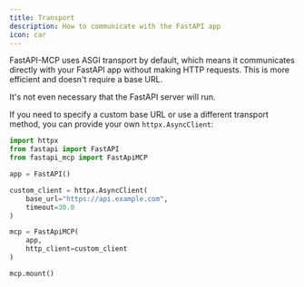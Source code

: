 ```yaml
---
title: Transport
description: How to communicate with the FastAPI app
icon: car
---
```


FastAPI-MCP uses ASGI transport by default, which means it communicates directly with your FastAPI app without making HTTP requests. This is more efficient and doesn't require a base URL.

It's not even necessary that the FastAPI server will run.

If you need to specify a custom base URL or use a different transport method, you can provide your own `httpx.AsyncClient`:

```python {7-10, 14}
import httpx
from fastapi import FastAPI
from fastapi_mcp import FastApiMCP

app = FastAPI()

custom_client = httpx.AsyncClient(
    base_url="https://api.example.com",
    timeout=30.0
)

mcp = FastApiMCP(
    app,
    http_client=custom_client
)

mcp.mount()
```
